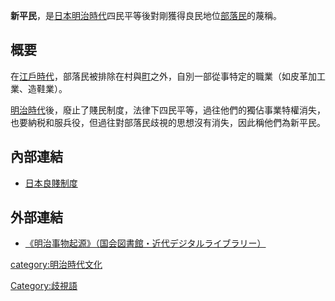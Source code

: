 {{refimprove|time=2018-08-05T12:54:02+00:00}}
'''新平民'''，是[[日本|日本]][[明治時代|明治時代]]四民平等後對剛獲得良民地位[[部落民|部落民]]的蔑稱。

==概要==
在[[江戶時代|江戶時代]]，部落民被排除在村與[[町|町]]之外，自別一部從事特定的職業（如皮革加工業、造鞋業）。

[[明治時代|明治時代]]後，廢止了賤民制度，法律下四民平等，過往他們的獨佔事業特權消失，也要納税和服兵役，但過往對部落民歧視的思想沒有消失，因此稱他們為新平民。

== 內部連結 ==
* [[日本良賤制度|日本良賤制度]]

==外部連結==
*[http://dl.ndl.go.jp/info:ndljp/pid/898142/56 《明治事物起源》（国会図書館・近代デジタルライブラリー）] {{Wayback|url=http://dl.ndl.go.jp/info:ndljp/pid/898142/56 |date=20200220113859 }}

[[category:明治時代文化|category:明治時代文化]]
[[Category:歧視語|Category:歧視語]]